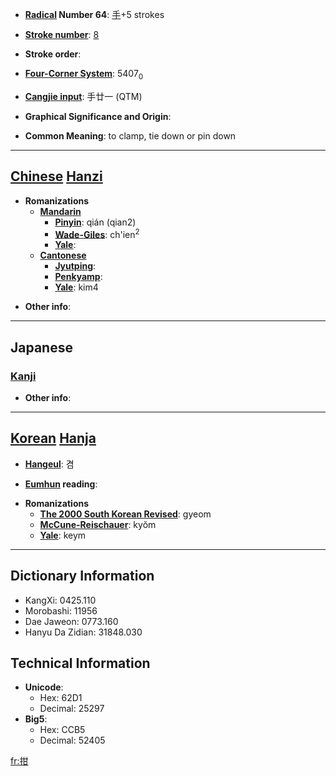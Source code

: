 * '''[[Wiktionary:Chinese radical index| Radical]] Number 64''': [[Wiktionary:Chinese radical index 手|手]]+5 strokes

* '''[[Wiktionary:Chinese total strokes index|Stroke number]]''': [[Wiktionary:Chinese total strokes index 8|8]]

* '''Stroke order''': 

* '''[[Wiktionary:Chinese four corner index|Four-Corner System]]''': 5407<sub>0</sub>

* '''[[Wiktionary:Chinese Cangjie index|Cangjie input]]''': 手廿一 (QTM)

* '''Graphical Significance and Origin''': 

* '''Common Meaning''': to clamp, tie down or pin down

----

== [[Chinese]] [[Hanzi]] ==

* '''Romanizations'''
** '''[[Mandarin]]'''
*** '''[[Pinyin]]''': qián (qian2)
*** '''[[Wade-Giles]]''': ch'ien<sup>2</sup>
*** '''[[Yale]]''': 
** '''[[Cantonese]]'''
*** '''[[Jyutping]]''':
*** '''[[Penkyamp]]''': 
*** '''[[Yale]]''': kim4

* '''Other info''': 

----

==Japanese==
===[[Kanji]]===
{{kanji|on readings=[[かん]] (kan), [[けん]] (ken)|kun readings=[[はさむ]] (hasamu), [[つぐむ]] (tsugumu)}}

* '''Other info''':  

----

== [[Korean]] [[Hanja]] ==

* '''[[Hangeul]]''': 겸

* '''[[Eumhun]] reading''': 

* '''Romanizations'''
** '''[[The 2000 South Korean Revised Romanization|The 2000 South Korean Revised]]''': gyeom
** '''[[McCune-Reischauer]]''': kyŏm
** '''[[Yale]]''': keym

----

== Dictionary Information ==

* KangXi: 0425.110
* Morobashi: 11956
* Dae Jaweon: 0773.160
* Hanyu Da Zidian: 31848.030

== Technical Information ==

* '''Unicode''':
** Hex: 62D1
** Decimal: 25297
* '''Big5''':
** Hex: CCB5
** Decimal: 52405

[[fr:拑]]